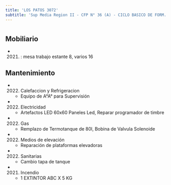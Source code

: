 ```yaml
---
title: 'LOS PATOS 3072'
subtitle: 'Sup Media Region II - CFP N° 36 (A) - CICLO BASICO DE FORM. OCUP. N° 01 EVITA'
---
```


#


## Mobiliario

*  (2021) : mesa trabajo estante 8, varios 16 





## Mantenimiento

*  (2022) Calefaccion y Refrigeracion 
    + Equipo de A°A° para Supervisión

*  (2022) Electricidad 
    + Artefactos LED 60x60 Paneles Led, Reparar programador de timbre

*  (2022) Gas 
    + Remplazo de Termotanque de 80l, Bobina de Valvula Solenoide

*  (2022) Medios de elevación 
    + Reparación de plataformas elevadoras

*  (2022) Sanitarias 
    + Cambio tapa de tanque

*  (2021) Incendio 
    + 1 EXTINTOR ABC X 5 KG



